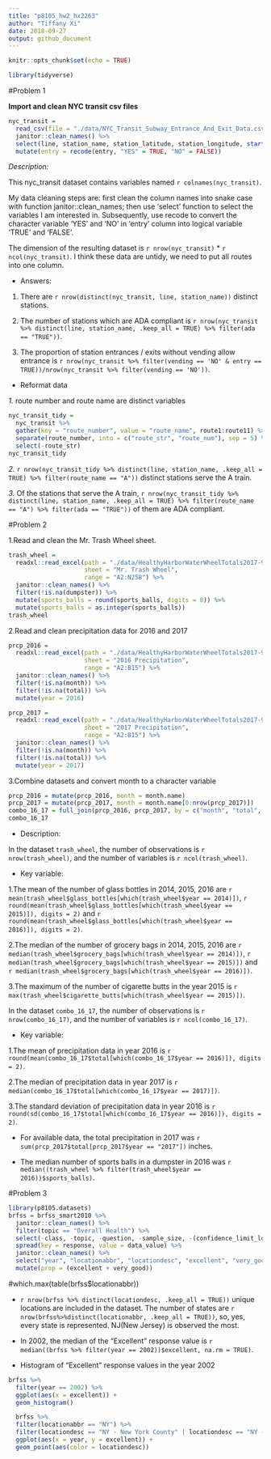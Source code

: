 ```yaml
---
title: "p8105_hw2_hx2263"
author: "Tiffany Xi"
date: 2018-09-27
output: github_document
---
```


```r
knitr::opts_chunk$set(echo = TRUE)

library(tidyverse)
```

#Problem 1

**Import and clean NYC transit csv files**

```r
nyc_transit = 
  read_csv(file = "./data/NYC_Transit_Subway_Entrance_And_Exit_Data.csv") %>% 
  janitor::clean_names() %>% 
  select(line, station_name, station_latitude, station_longitude, starts_with("route"), entry,          vending, entrance_type, ada) %>% 
  mutate(entry = recode(entry, "YES" = TRUE, "NO" = FALSE))
```

*Description:*

This nyc_transit dataset contains variables named `r colnames(nyc_transit)`. 

My data cleaning steps are: first clean the column names into snake case with function janitor::clean_names; then use 'select' function to select the variables I am interested in. Subsequently, use recode to convert the character variable 'YES' and 'NO' in 'entry' column into logical variable 'TRUE' and 'FALSE'.

The dimension of the resulting dataset is `r nrow(nyc_transit)` * `r ncol(nyc_transit)`. I think these data are untidy, we need to put all routes into one column.

* Answers:

1. There are `r nrow(distinct(nyc_transit, line, station_name))` distinct stations.

2. The number of stations which are ADA compliant is `r nrow(nyc_transit %>% distinct(line, station_name, .keep_all = TRUE) %>% filter(ada == "TRUE"))`.
 
3. The proportion of station entrances / exits without vending allow entrance is `r nrow(nyc_transit %>% filter(vending == 'NO' & entry == TRUE))/nrow(nyc_transit %>% filter(vending == 'NO'))`.

* Reformat data

*1.* route number and route name are distinct variables
```r
nyc_transit_tidy = 
  nyc_transit %>% 
  gather(key = "route_number", value = "route_name", route1:route11) %>% 
  separate(route_number, into = c("route_str", "route_num"), sep = 5) %>% 
  select(-route_str)
nyc_transit_tidy
```

*2.* `r nrow(nyc_transit_tidy %>% distinct(line, station_name, .keep_all = TRUE) %>% filter(route_name == "A"))` distinct stations serve the A train.

*3.* Of the stations that serve the A train, `r nrow(nyc_transit_tidy %>% distinct(line, station_name, .keep_all = TRUE) %>% filter(route_name == "A") %>% filter(ada == "TRUE"))` of them are ADA compliant.


#Problem 2

1.Read and clean the Mr. Trash Wheel sheet.

```r
trash_wheel = 
  readxl::read_excel(path = "./data/HealthyHarborWaterWheelTotals2017-9-26.xlsx", 
                     sheet = "Mr. Trash Wheel", 
                     range = "A2:N258") %>%
  janitor::clean_names() %>% 
  filter(!is.na(dumpster)) %>% 
  mutate(sports_balls = round(sports_balls, digits = 0)) %>% 
  mutate(sports_balls = as.integer(sports_balls))
trash_wheel
```
  
2.Read and clean precipitation data for 2016 and 2017

```r
prcp_2016 = 
  readxl::read_excel(path = "./data/HealthyHarborWaterWheelTotals2017-9-26.xlsx",
                     sheet = "2016 Precipitation", 
                     range = "A2:B15") %>% 
  janitor::clean_names() %>% 
  filter(!is.na(month)) %>% 
  filter(!is.na(total)) %>% 
  mutate(year = 2016) 

prcp_2017 = 
  readxl::read_excel(path = "./data/HealthyHarborWaterWheelTotals2017-9-26.xlsx",
                     sheet = "2017 Precipitation", 
                     range = "A2:B15") %>% 
  janitor::clean_names() %>% 
  filter(!is.na(month)) %>% 
  filter(!is.na(total)) %>% 
  mutate(year = 2017) 
```

3.Combine datasets and convert month to a character variable

```r
prcp_2016 = mutate(prcp_2016, month = month.name)
prcp_2017 = mutate(prcp_2017, month = month.name[0:nrow(prcp_2017)])
combo_16_17 = full_join(prcp_2016, prcp_2017, by = c("month", "total", "year"))
combo_16_17
```

* Description:

In the dataset `trash_wheel`, the number of observations is `r nrow(trash_wheel)`, and the number of variables is `r ncol(trash_wheel)`.

* Key variable:

1.The mean of the number of glass bottles in 2014, 2015, 2016 are `r mean(trash_wheel$glass_bottles[which(trash_wheel$year == 2014)])`, `r round(mean(trash_wheel$glass_bottles[which(trash_wheel$year == 2015)]), digits = 2)` and `r round(mean(trash_wheel$glass_bottles[which(trash_wheel$year == 2016)]), digits = 2)`.

2.The median of the number of grocery bags in 2014, 2015, 2016 are `r median(trash_wheel$grocery_bags[which(trash_wheel$year == 2014)])`, `r median(trash_wheel$grocery_bags[which(trash_wheel$year == 2015)])` and `r median(trash_wheel$grocery_bags[which(trash_wheel$year == 2016)])`.

3.The maximum of the number of cigarette butts in the year 2015 is `r max(trash_wheel$cigarette_butts[which(trash_wheel$year == 2015)])`.


In the dataset `combo_16_17`, the number of observations is `r nrow(combo_16_17)`, and the number of variables is `r ncol(combo_16_17)`.

* Key variable:

1.The mean of precipitation data in year 2016 is `r round(mean(combo_16_17$total[which(combo_16_17$year == 2016)]), digits = 2)`.

2.The median of precipitation data in year 2017 is `r median(combo_16_17$total[which(combo_16_17$year == 2017)])`.

3.The standard deviation of precipitation data in year 2016 is `r round(sd(combo_16_17$total[which(combo_16_17$year == 2016)]), digits = 2)`.

* For available data, the total precipitation in 2017 was `r sum(prcp_2017$total[prcp_2017$year == "2017"])` inches.

* The median number of sports balls in a dumpster in 2016 was `r median((trash_wheel %>% filter(trash_wheel$year == 2016))$sports_balls)`.

#Problem 3

```r
library(p8105.datasets)
brfss = brfss_smart2010 %>% 
  janitor::clean_names() %>% 
  filter(topic == "Overall Health") %>% 
  select(-class, -topic, -question, -sample_size, -(confidence_limit_low:geo_location))%>%
  spread(key = response, value = data_value) %>%
  janitor::clean_names() %>% 
  select("year", "locationabbr", "locationdesc", "excellent", "very_good", "good", "fair", "poor") %>% 
  mutate(prop = (excellent + very_good))
```


#which.max(table(brfss$locationabbr))

* `r nrow(brfss %>% distinct(locationdesc, .keep_all = TRUE))` unique locations are included in the dataset. The number of states are `r nrow(brfss%>%distinct(locationabbr, .keep_all = TRUE))`, so, yes, every state is represented. NJ(New Jersey) is observed the most.

* In 2002, the median of the “Excellent” response value is `r median((brfss %>% filter(year == 2002))$excellent, na.rm = TRUE)`.
                                          

* Histogram of “Excellent” response values in the year 2002
```r
brfss %>% 
  filter(year == 2002) %>% 
  ggplot(aes(x = excellent)) + 
  geom_histogram()
```

```r
  brfss %>% 
  filter(locationabbr == "NY") %>% 
  filter(locationdesc == "NY - New York County" | locationdesc == "NY - Queens County") %>% 
  ggplot(aes(x = year, y = excellent)) + 
  geom_point(aes(color = locationdesc))
```


